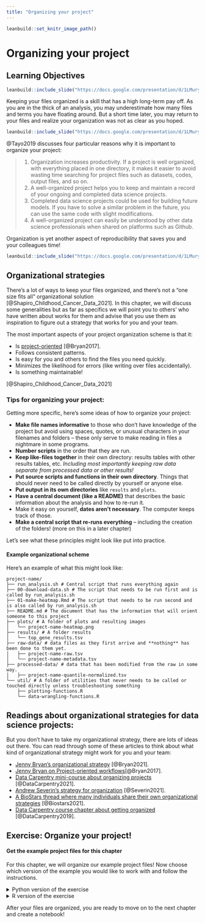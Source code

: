 ```yaml
---
title: "Organizing your project"
---
```


```r
leanbuild::set_knitr_image_path()
```

# Organizing your project

## Learning Objectives

```r
leanbuild::include_slide("https://docs.google.com/presentation/d/1LMurysUhCjZb7DVF6KS9QmJ5NBjwWVjRn40MS9f2noE/edit#slide=id.gf7bed24491_1_51")
```

Keeping your files organized is a skill that has a high long-term pay off. As you are in the thick of an analysis, you may underestimate how many files and terms you have floating around. But a short time later, you may return to your files and realize your organization was not as clear as you hoped.   

```r
leanbuild::include_slide("https://docs.google.com/presentation/d/1LMurysUhCjZb7DVF6KS9QmJ5NBjwWVjRn40MS9f2noE/edit#slide=id.gf7bed24491_1_56")
```

@Tayo2019 discusses four particular reasons why it is important to organize your project:

> 1. Organization increases productivity. If a project is well organized, with everything placed in one directory, it makes it easier to avoid wasting time searching for project files such as datasets, codes, output files, and so on.
> 2. A well-organized project helps you to keep and maintain a record of your ongoing and completed data science projects.
> 3. Completed data science projects could be used for building future models. If you have to solve a similar problem in the future, you can use the same code with slight modifications.
> 4. A well-organized project can easily be understood by other data science professionals when shared on platforms such as Github.

Organization is yet another aspect of reproducibility that saves you and your colleagues time!

```r
leanbuild::include_slide("https://docs.google.com/presentation/d/1LMurysUhCjZb7DVF6KS9QmJ5NBjwWVjRn40MS9f2noE/edit#slide=id.gf7bed24491_1_180")
```

## Organizational strategies

There's a lot of ways to keep your files organized, and there's not a "one size fits all" organizational solution [@Shapiro_Childhood_Cancer_Data_2021]. In this chapter, we will discuss some generalities but as far as specifics we will point you to others' who have written about works for them and advise that you use them as inspiration to figure out a strategy that works for you and your team.

The most important aspects of your project organization scheme is that it:  

- Is [project-oriented](https://www.tidyverse.org/blog/2017/12/workflow-vs-script/) [@Bryan2017].  
- Follows consistent patterns.  
- Is easy for you and others to find the files you need quickly.  
- Minimizes the likelihood for errors (like writing over files accidentally).  
- Is something maintainable!

[@Shapiro_Childhood_Cancer_Data_2021]

### Tips for organizing your project:   

Getting more specific, here's some ideas of how to organize your project:  

- **Make file names informative** to those who don't have knowledge of the project but avoid using spaces, quotes, or unusual characters in your filenames and folders -- these only serve to make reading in files a nightmare in some programs.
- **Number scripts** in the order that they are run.
- **Keep like-files together** in their own directory: results tables with other results tables, etc. _Including most importantly keeping raw data separate from processed data or other results!_
- **Put source scripts and functions in their own directory**. Things that should never need to be called directly by yourself or anyone else.
- **Put output in its own directories** like `results` and `plots`.
- **Have a central document (like a README)** that describes the basic information about the analysis and how to re-run it.
- Make it easy on yourself, **dates aren't necessary**. The computer keeps track of those.
- **Make a central script that re-runs everything** -- including the creation of the folders! (more on this in a later chapter)

Let's see what these principles might look like put into practice.

#### Example organizational scheme  

Here's an example of what this might look like:
```
project-name/
├── run_analysis.sh # Central script that runs everything again
├── 00-download-data.sh # The script that needs to be run first and is called by run_analysis.sh
├── 01-make-heatmap.Rmd # The script that needs to be run second and is also called by run_analysis.sh
├── README.md # The document that has the information that will orient someone to this project
├── plots/ # A folder of plots and resulting images
│   └── project-name-heatmap.png
├── results/ # A folder results
│   └── top_gene_results.tsv
├── raw-data/ # data files as they first arrive and **nothing** has been done to them yet.
│   ├── project-name-raw.tsv
│   └── project-name-metadata.tsv
├── processed-data/ # data that has been modified from the raw in some way.
│   ├── project-name-quantile-normalized.tsv
└── util/ # A folder of utilities that never needs to be called or touched directly unless troubleshooting something
    ├── plotting-functions.R
    └── data-wrangling-functions.R
```

## Readings about organizational strategies for data science projects:

But you don't have to take my organizational strategy, there are lots of ideas out there.
You can read through some of these articles to think about what kind of organizational strategy might work for you and your team:   

- [Jenny Bryan's organizational strategy](https://www.stat.ubc.ca/~jenny/STAT545A/block19_codeFormattingOrganization.html) [@Bryan2021].
- [Jenny Bryan on Project-oriented workflows](https://www.tidyverse.org/blog/2017/12/workflow-vs-script/)[@Bryan2017].
- [Data Carpentry mini-course about organizing projects](https://datacarpentry.org/organization-genomics/) [@DataCarpentry2021].
- [Andrew Severin's strategy for organization](https://bioinformaticsworkbook.org/projectManagement/Intro_projectManagement.html#gsc.tab=0) [@Severin2021].
- [A BioStars thread where many individuals share their own organizational strategies](https://www.biostars.org/p/821/) [@Biostars2021].
- [Data Carpentry course chapter about getting organized](https://bioinformatics-core-shared-training.github.io/shell-genomics/07-organization/index.html) [@DataCarpentry2019].

## Exercise: Organize your project!

#### Get the example project files for this chapter

For this chapter, we will organize our example project files!
Now choose which version of the example you would like to work with and follow the instructions.  

<details> <summary>Python version of the exercise</summary>

To get the _Python project example files_, [click this link](https://raw.githubusercontent.com/jhudsl/Reproducibility_in_Cancer_Informatics/main/chapter-zips/python-heatmap-chapt-4.zip).

```bash
mkdir -p chapter-zips
wget -O chapter-zips/python-heatmap-chapt-4.zip https://raw.githubusercontent.com/jhudsl/Reproducibility_in_Cancer_Informatics/main/chapter-zips/python-heatmap-chapt-4.zip
```

Now double click your chapter zip file to unzip. For Windows you may have to [follow these instructions](https://support.microsoft.com/en-us/windows/zip-and-unzip-files-f6dde0a7-0fec-8294-e1d3-703ed85e7ebc)).

```bash
unzip -o chapter-zips/python-heatmap-chapt-4.zip -d chapter-zips/
```

Now let's take a look at the files inside these projects. These are purposely not organized because for this exercise we will organize them!
We can use the [`ls` command](https://careerkarma.com/blog/linux-ls-command/) to list the files in this folder. 

```bash
ls chapter-zips/python-heatmap-chapt-4
```

Organize these files! For now we will organize these files by hand, but in the upcoming chapters we will make it so our analysis places these items in the correct directories (and creates the directories if they do not exist!).

### The task: 
- [ ] Create a `plots`, `results`, and `data` folder and organize the files into their respective folders. Note that `aggregated_metadata.json` and `LICENSE.TXT` also belong in the `data folder.
- [ ] Delete any files that say "OLD". Keeping multiple versions of your scripts around is a recipe for mistakes and confusion. In the advanced course we will discuss how to use version control to help you track this more elegantly.

</details>

<details> <summary>R version of the exercise</summary>

To get the _R project examples files_ [click this link](https://raw.githubusercontent.com/jhudsl/Reproducibility_in_Cancer_Informatics/main/chapter-zips/r-heatmap-chapt-4.zip).
Or you can use these commands in command line.

```bash
mkdir -p chapter-zips
wget -O chapter-zips/r-heatmap-chapt-4.zip https://raw.githubusercontent.com/jhudsl/Reproducibility_in_Cancer_Informatics/main/chapter-zips/r-heatmap-chapt-4.zip
```

Now double click your chapter zip file to unzip. For Windows you may have to [follow these instructions](https://support.microsoft.com/en-us/windows/zip-and-unzip-files-f6dde0a7-0fec-8294-e1d3-703ed85e7ebc)).

```bash
unzip -o chapter-zips/r-heatmap-chapt-4.zip -d chapter-zips/
```

Now let's take a look at the files inside these projects. These are purposely not organized because for this exercise we will organize them!
We can use the [`ls` command](https://careerkarma.com/blog/linux-ls-command/) to list the files in this folder. 

```bash
ls chapter-zips/r-heatmap-chapt-4
```

Organize these files! For now we will organize these files by hand, but in the upcoming chapters we will make it so our analysis places these items in the correct directories (and creates the directories if they do not exist!).

### The task: 
- [ ] Create a `plots`, `results`, and `data` folder and organize the files into their respective folders. Note that `aggregated_metadata.json` and `LICENSE.TXT` also belong in the `data` folder.
- [ ] Delete any files that say "OLD". Keeping multiple versions of your scripts around is a recipe for mistakes and confusion. In the advanced course we will discuss how to use version control to help you track this more elegantly.

</details>

After your files are organized, you are ready to move on to the next chapter and create a notebook!
